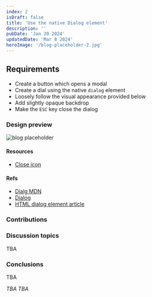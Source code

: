 ```yaml
---
index: 2
isDraft: false
title: 'Use the native Dialog element'
description: ''
pubDate: 'Jan 20 2024'
updatedDate: 'Mar 8 2024'
heroImage: '/blog-placeholder-2.jpg'
---
```



## Requirements
* Create a button which opens a modal
* Create a dial using the native `dialog` element
* Loosely follow the visual appearance provided below
* Add slightly opaque backdrop
* <Special /> Make the `ESC` key close the dialog

### Design preview
![blog placeholder](/fe-hunger-games/challenge-resources/challenge0-design.png)

#### Resources
* [Close icon](/fe-hunger-games/challenge-resources/close.svg)

#### Refs
* [Dialg MDN](https://developer.mozilla.org/en-US/docs/Web/HTML/Element/dialog)
* [Dialog](https://web.dev/learn/html/dialog)
* [HTML dialog element article](https://blog.webdevsimplified.com/2023-04/html-dialog/)

### Contributions
<DocumentPreview content={asavovDocument} index="2" fileName="asavov.html" />
<DocumentPreview content={gdespolovDocument} index="2" fileName="gdespolov.html" />
<DocumentPreview content={smarkovDocument} index="2" fileName="smarkov.html" />
<DocumentPreview content={rpetrovDocument} index="2" fileName="rpetrov.html" />

### Discussion topics
TBA

### Conclusions
TBA

<Winner>
  <em>TBA</em>
</Winner>

<MVP>
  <em>TBA</em>
</MVP>